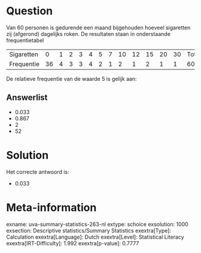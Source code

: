 Question
========

Van 60 personen is gedurende een maand bijgehouden hoeveel sigaretten
zij (afgerond) dagelijks roken. De resultaten staan in onderstaande
frequentietabel

  ------------ ---- --- --- --- --- --- --- ---- ---- ---- ---- ---- --------
  Sigaretten   0    1   2   3   4   5   7   10   12   15   20   30   Totaal
  Frequentie   36   4   3   3   4   2   1   2    1    2    1    1    60
  ------------ ---- --- --- --- --- --- --- ---- ---- ---- ---- ---- --------

De relatieve frequentie van de waarde 5 is gelijk aan:


Answerlist
----------

* 0.033
* 0.867
* 2
* 52

Solution
========

Het correcte antwoord is: 

* 0.033

Meta-information
================
exname: uva-summary-statistics-263-nl
extype: schoice
exsolution: 1000
exsection: Descriptive statistics/Summary Statistics
exextra[Type]: Calculation
exextra[Language]: Dutch
exextra[Level]: Statistical Literacy
exextra[IRT-Difficulty]: 1.992
exextra[p-value]: 0.7777
